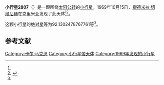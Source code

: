 {{Infobox planet
| bgcolour = #FFFFC0
| name = 2807 Karl Marx
| symbol = 
| image = 
| caption = 
| discovery = yes
| discovery_ref = 
| discoverer = [[柳德米拉·切爾尼赫|柳德米拉·切爾尼赫]]
| discovery_site = [[克里米亚|克里米亚]] 
| discovered = 1969年10月15日
| designations = yes
| mp_name = 
| named_after = 
| alt_names = 1969 TH6/ 1952 BD1 / 1974 XF / 1976 GD3 / A924 BE
| mp_category = [[主带小行星|主带小行星]]
| orbit_ref = <ref name="a">[http://ssd.jpl.nasa.gov/sbdb.cgi?sstr=2807 2807 Karl Marx] {{Wayback|url=http://ssd.jpl.nasa.gov/sbdb.cgi?sstr=2807 |date=20201127064022 }}，小行星數據庫瀏覽器（JPL Small-Body Database Browser）－[[美国国家航空航天局|美国国家航空航天局]]喷气推进实验室</ref>
| epoch = 2456400.5 (2013年4月18日更新)
| aphelion = {{convert|3.297512240332583|AU|km|3|abbr=on|lk=out}}
| perihelion = {{convert|2.292059436550001|AU|km|3|abbr=on}}
| semimajor = {{convert|2.794785838441292|AU|km|3|abbr=on}}
| eccentricity = 0.179880116
| period = 1706.558687 [[日|日]]<br />4.67[[儒略年|儒略年]]
| avg_speed = 
| inclination = 7.879740015193575
| asc_node = 28.47662857238646
| mean_anomaly = 
| arg_peri = 92.1302478767761
| satellites = 
| physical_characteristics = yes
| dimensions = 
| mass = 
| density = 
| surface_grav = 
| escape_velocity = 
| sidereal_day = 
| axial_tilt = 
| pole_ecliptic_lat = 
| pole_ecliptic_lon = 
| albedo = 
| temperatures= 
| temp_name1 = 
| mean_temp_1 = 
| max_temp_1 = 
| temp_name2 = 
| max_temp_2 = 
| spectral_type = 
| abs_magnitude = 92.1302478767761
}}

'''小行星2807'''（{{lang-en|2807 Karl Marx}}）是一颗围绕[[太阳|太阳]][[公转|公转]]的[[小行星|小行星]]。1969年10月15日，[[柳德米拉·切爾尼赫|柳德米拉·切爾尼赫]]在克里米亚发现了此天体<ref name="a" /><ref>{{cite news|title=小行星列表|url=http://cfa-www.harvard.edu/iau/lists/NumberedMPs.txt|accessdate=2013-07-08|newspaper=哈佛大学|archive-date=2008-05-17|archive-url=https://web.archive.org/web/20080517010638/http://cfa-www.harvard.edu/iau/lists/NumberedMPs.txt|dead-url=no}}</ref>。

这颗小行星的[[绝对星等|绝对星等]]为92.1302478767761等<ref name="a" />。

==参考文献==
{{reflist}}
{{Minor Planet Number|[[小行星2806|小行星2806]]|[[小行星2808|小行星2808]]}}

{{小天体}}

[[Category:卡尔·马克思|Category:卡尔·马克思]]
[[Category:小行星带天体|Category:小行星带天体]]
[[Category:1969年发现的小行星|Category:1969年发现的小行星]]

{{asteroid-stub}}